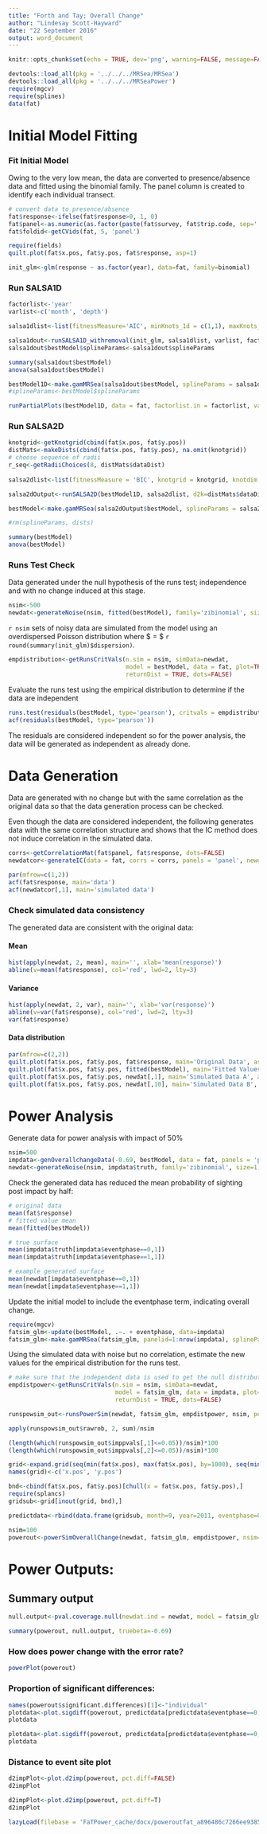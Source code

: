```yaml
---
title: "Forth and Tay; Overall Change"
author: "Lindesay Scott-Hayward"
date: "22 September 2016"
output: word_document
---
```


```r
knitr::opts_chunk$set(echo = TRUE, dev='png', warning=FALSE, message=FALSE, fig=TRUE)
```

```r
devtools::load_all(pkg = '../../../MRSea/MRSea')
devtools::load_all(pkg = '../../../MRSeaPower')
require(mgcv)
require(splines)
data(fat)
```

# Initial Model Fitting

### Fit Initial Model

Owing to the very low mean, the data are converted to presence/absence data and fitted using the binomial family. The panel column is created to identify each individual transect. 

```r
# convert data to presence/absence
fat$response<-ifelse(fat$response>0, 1, 0)
fat$panel<-as.numeric(as.factor(paste(fat$survey, fat$trip.code, sep='')))
fat$foldid<-getCVids(fat, 5, 'panel')
```

```r
require(fields)
quilt.plot(fat$x.pos, fat$y.pos, fat$response, asp=1)
```


```r
init_glm<-glm(response ~ as.factor(year), data=fat, family=binomial)
```


### Run SALSA1D


```r
factorlist<-'year'
varlist<-c('month', 'depth')

salsa1dlist<-list(fitnessMeasure='AIC', minKnots_1d = c(1,1), maxKnots_1d=c(5,5), startKnots_1d = c(1,1), degree=c(2,2), maxIterations=100, gaps=c(0,0))

salsa1dout<-runSALSA1D_withremoval(init_glm, salsa1dlist, varlist, factorlist, varlist_cyclicSplines = c('month'), splineParams = NULL, datain=fat, suppress.printout =TRUE)
salsa1dout$bestModel$splineParams<-salsa1dout$splineParams

```

```r
summary(salsa1dout$bestModel)
anova(salsa1dout$bestModel)
```


```r
bestModel1D<-make.gamMRSea(salsa1dout$bestModel, splineParams = salsa1dout$splineParams, varshortnames = salsa1dout$keptvarlist)
#splineParams<-bestModel$splineParams
```


```r
runPartialPlots(bestModel1D, data = fat, factorlist.in = factorlist, varlist.in = salsa1dout$keptvarlist, showKnots = T)
```

### Run SALSA2D

```r
knotgrid<-getKnotgrid(cbind(fat$x.pos, fat$y.pos))
distMats<-makeDists(cbind(fat$x.pos, fat$y.pos), na.omit(knotgrid))
# choose sequence of radii
r_seq<-getRadiiChoices(8, distMats$dataDist)
 
salsa2dlist<-list(fitnessMeasure = 'BIC', knotgrid = knotgrid, knotdim = c(100, 100),  startKnots=6, minKnots=2, maxKnots=20, r_seq=r_seq, gap=0)
```

```r
salsa2dOutput<-runSALSA2D(bestModel1D, salsa2dlist, d2k=distMats$dataDist, k2k=distMats$knotDist, splineParams=salsa1dout$splineParams, tol=0, chooserad=F, panels=NULL, suppress.printout=TRUE)
```

```r
bestModel<-make.gamMRSea(salsa2dOutput$bestModel, splineParams = salsa2dOutput$splineParams, varshortnames = varlist, gamMRSea=TRUE)

#rm(splineParams, dists)
```

```r
summary(bestModel)
anova(bestModel)
```

### Runs Test Check

Data generated under the null hypothesis of the runs test; independence and with no change induced at this stage.

```r
nsim<-500
newdat<-generateNoise(nsim, fitted(bestModel), family='zibinomial', size=1)
```

`r nsim` sets of noisy data are simulated from the model using an overdispersed Poisson distribution where $\hat{\phi} = $ `r round(summary(init_glm)$dispersion)`.

```r
empdistribution<-getRunsCritVals(n.sim = nsim, simData=newdat, 
                                 model = bestModel, data = fat, plot=TRUE, 
                                 returnDist = TRUE, dots=FALSE)
```

Evaluate the runs test using the empirical distribution to determine if the data are independent
```r
runs.test(residuals(bestModel, type='pearson'), critvals = empdistribution)
acf(residuals(bestModel, type='pearson'))
```

The residuals are considered independent so for the power analysis, the data will be generated as independent as already done. 

# Data Generation

Data are generated with no change but with the same correlation as the original data so that the data generation process can be checked.

Even though the data are considered independent, the following generates data with the same correlation structure and shows that the IC method does not induce correlation in the simulated data. 

```r
corrs<-getCorrelationMat(fat$panel, fat$response, dots=FALSE)
newdatcor<-generateIC(data = fat, corrs = corrs, panels = 'panel', newdata = newdat, nsim = nsim, dots = FALSE)
```

```r
par(mfrow=c(1,2))
acf(fat$response, main='data')
acf(newdatcor[,1], main='simulated data')
```

### Check simulated data consistency

The generated data are consistent with the original data:
  
#### Mean
```r
hist(apply(newdat, 2, mean), main='', xlab='mean(response)')
abline(v=mean(fat$response), col='red', lwd=2, lty=3)
```

#### Variance
```r
hist(apply(newdat, 2, var), main='', xlab='var(response)')
abline(v=var(fat$response), col='red', lwd=2, lty=3)
var(fat$response)
```

#### Data distribution

```r
par(mfrow=c(2,2))
quilt.plot(fat$x.pos, fat$y.pos, fat$response, main='Original Data', asp=1)
quilt.plot(fat$x.pos, fat$y.pos, fitted(bestModel), main='Fitted Values', asp=1)
quilt.plot(fat$x.pos, fat$y.pos, newdat[,1], main='Simulated Data A', asp=1)
quilt.plot(fat$x.pos, fat$y.pos, newdat[,10], main='Simulated Data B', asp=1)
```


# Power Analysis

Generate data for power analysis with impact of 50\%

```r
nsim=500
impdata<-genOverallchangeData(-0.69, bestModel, data = fat, panels = 'panel')
newdat<-generateNoise(nsim, impdata$truth, family='zibinomial', size=1)
```

Check the generated data has reduced the mean probability of sighting post impact by half:
  
```r
# original data
mean(fat$response)
# fitted value mean
mean(fitted(bestModel))
```

```r
# true surface
mean(impdata$truth[impdata$eventphase==0,1])
mean(impdata$truth[impdata$eventphase==1,1])
```

```r
# example generated surface
mean(newdat[impdata$eventphase==0,1])
mean(newdat[impdata$eventphase==1,1])
```

Update the initial model to include the eventphase term, indicating overall change.

```r
require(mgcv)
fatsim_glm<-update(bestModel, .~. + eventphase, data=impdata)
fatsim_glm<-make.gamMRSea(fatsim_glm, panelid=1:nrow(impdata), splineParams=bestModel$splineParams)
```

Using the simulated data with noise but no correlation, estimate the new values for the empirical distribution for the runs test.

```r
# make sure that the independent data is used to get the null distribution
empdistpower<-getRunsCritVals(n.sim = nsim, simData=newdat, 
                              model = fatsim_glm, data = impdata, plot=TRUE, 
                              returnDist = TRUE, dots=FALSE)
```


```r
runspowsim_out<-runsPowerSim(newdat, fatsim_glm, empdistpower, nsim, powercoefid = length(coef(fatsim_glm)))

apply(runspowsim_out$rawrob, 2, sum)/nsim

(length(which(runspowsim_out$imppvals[,1]<=0.05))/nsim)*100
(length(which(runspowsim_out$imppvals[,2]<=0.05))/nsim)*100

```

```r
grid<-expand.grid(seq(min(fat$x.pos), max(fat$x.pos), by=1000), seq(min(fat$y.pos), max(fat$y.pos), by=1000))
names(grid)<-c('x.pos', 'y.pos')

bnd<-cbind(fat$x.pos, fat$y.pos)[chull(x = fat$x.pos, fat$y.pos),]
require(splancs)
gridsub<-grid[inout(grid, bnd),]

predictdata<-rbind(data.frame(gridsub, month=9, year=2011, eventphase=0), data.frame(gridsub, month=9, year=2011, eventphase=1))
```

```r
nsim=100
powerout<-powerSimOverallChange(newdat, fatsim_glm, empdistpower, nsim=nsim, powercoefid=length(coef(fatsim_glm)), predictionGrid=predictdata, g2k=NULL, splineParams=fatsim_glm$splineParams, sigdif=TRUE, n.boot=500, impact.loc=c(570000, 6240000))
```

# Power Outputs:


## Summary output

```r
null.output<-pval.coverage.null(newdat.ind = newdat, model = fatsim_glm, nsim = 500, powercoefid = length(coef(fatsim_glm)))
```

```r
summary(powerout, null.output, truebeta=-0.69)
```

### How does power change with the error rate?

```r
powerPlot(powerout)
```


### Proportion of significant differences:
```r
names(powerout$significant.differences)[1]<-"individual"
plotdata<-plot.sigdiff(powerout, predictdata[predictdata$eventphase==0,c('x.pos', 'y.pos')], tailed='two', error.rate = 0.05, family=FALSE)
plotdata
```

```r
plotdata<-plot.sigdiff(powerout, predictdata[predictdata$eventphase==0,c('x.pos', 'y.pos')], tailed='two', error.rate = 0.05, family=TRUE)
plotdata
```

### Distance to event site plot

```r
d2impPlot<-plot.d2imp(powerout, pct.diff=FALSE)
d2impPlot
```

```r
d2impPlot<-plot.d2imp(powerout, pct.diff=T)
d2impPlot
```


```r
lazyLoad(filebase = 'FaTPower_cache/docx/poweroutfat_a896486c7266ee938530a429ee7ccd93')
```
